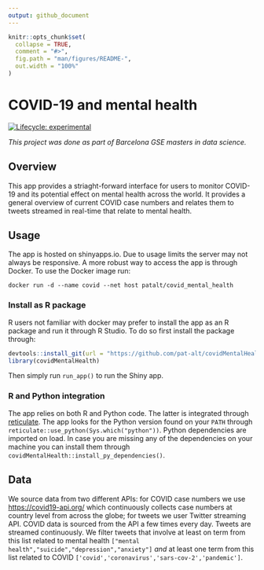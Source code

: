```yaml
---
output: github_document
---
```


<!-- README.md is generated from README.Rmd. Please edit that file -->

```r
knitr::opts_chunk$set(
  collapse = TRUE,
  comment = "#>",
  fig.path = "man/figures/README-",
  out.width = "100%"
)
```

# COVID-19 and mental health

<!-- badges: start -->
[![Lifecycle: experimental](https://img.shields.io/badge/lifecycle-experimental-orange.svg)](https://www.tidyverse.org/lifecycle/#experimental)
<!-- badges: end -->

*This project was done as part of Barcelona GSE masters in data science.*

## Overview

This app provides a striaght-forward interface for users to monitor COVID-19 and its potential effect on mental health across the world. It provides a general overview of current COVID case numbers and relates them to tweets streamed in real-time that relate to mental health.

## Usage

The app is hosted on shinyapps.io. Due to usage limits the server may not always be responsive. A more robust way to access the app is through Docker. To use the Docker image run:

```
docker run -d --name covid --net host patalt/covid_mental_health
```


### Install as R package

R users not familiar with docker may prefer to install the app as an R package and run it through R Studio. To do so first install the package through:

```r
devtools::install_git(url = "https://github.com/pat-alt/covidMentalHealth.git", branch = "main")
library(covidMentalHealth)
```

Then simply run `run_app()` to run the Shiny app. 

### R and Python integration

The app relies on both R and Python code. The latter is integrated through [reticulate](https://rstudio.github.io/reticulate/). The app looks for the Python version found on your `PATH` through `reticulate::use_python(Sys.which("python"))`. Python dependencies are imported on load. In case you are missing any of the dependencies on your machine you can install them through `covidMentalHealth::install_py_dependencies()`.

## Data

We source data from two different APIs: for COVID case numbers we use [https://covid19-api.org/](https://covid19-api.org/) which continuously collects case numbers at country level from across the globe; for tweets we user Twitter streaming API. COVID data is sourced from the API a few times every day. Tweets are streamed continuously. We filter tweets that involve at least on term from this list related to mental health `["mental health","suicide","depression","anxiety"]` *and* at least one term from this list related to COVID `['covid','coronavirus','sars-cov-2','pandemic']`. 
